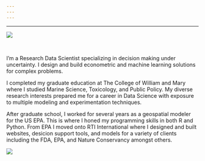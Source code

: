 ```yaml
---
---
---
```

---

<link rel="stylesheet" href="styles.css" type="text/css">

<img src="files/milford_sound.jpg">

<br>

I'm a Research Data Scientist specializing in decision making under uncertainty. I design and build econometric and machine learning solutions for complex problems.

I completed my graduate education at The College of William and Mary where I studied Marine Science, Toxicology, and Public Policy.  My diverse research interests prepared me for a career in Data Science with exposure to multiple modeling and experimentation techniques.

After graduate school, I worked for several years as a geospatial modeler for the US EPA. This is where I honed my programming skills in both R and Python. From EPA I moved onto RTI International where I designed and built websites, desicion support tools, and models for a variety of clients including the FDA, EPA, and Nature Conservancy amongst others.


<img src="files/sds_old.jpg">
